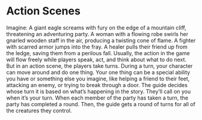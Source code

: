 # Action Scenes
Imagine: A giant eagle screams
with fury on the edge of a mountain
cliff, threatening an adventuring
party. A woman with a flowing robe
swirls her gnarled wooden staff in
the air, producing a twisting cone
of flame. A fighter with scarred
armor jumps into the fray. A healer
pulls their friend up from the ledge,
saving them from a perilous fall.
Usually, the action in the game will
flow freely while players speak, act,
and think about what to do next.
But in an action scene, the players
take turns. During a turn, your
character can move around and do
one thing.
Your one thing can be a special
ability you have or something else
you imagine, like helping a friend
to their feet, attacking an enemy, or
trying to break through a door.
The guide decides whose turn it is
based on what’s happening in the
story. They’ll call on you when it’s
your turn.
When each member of the party
has taken a turn, the party has
completed a round. Then, the guide
gets a round of turns for all of the
creatures they control.